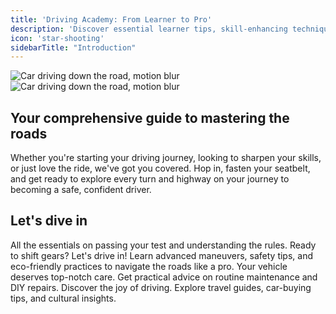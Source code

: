 ```yaml
---
title: 'Driving Academy: From Learner to Pro'
description: 'Discover essential learner tips, skill-enhancing techniques, and car maintenance advice designed to turn novice drivers into road-savvy experts.'
icon: 'star-shooting'
sidebarTitle: "Introduction"
---
```


<img
  className="block dark:hidden"
  src="https://driving-tests.org/wp-content/uploads/2023/12/t-motion-blur.jpg"
  alt="Car driving down the road, motion blur"
/>
<img
  className="hidden dark:block"
  src="https://driving-tests.org/wp-content/uploads/2023/12/t-motion-blur.jpg"
  alt="Car driving down the road, motion blur"
/>

## Your comprehensive guide to mastering the roads

Whether you're starting your driving journey, looking to sharpen your skills, or just love the ride, we've got you covered. Hop in, fasten your seatbelt, and get ready to explore every turn and highway on your journey to becoming a safe, confident driver.

## Let's dive in

<CardGroup cols={2}>
  <Card title="Start Driving" icon="steering-wheel" href="start-driving/driving-basics">
    All the essentials on passing your test and understanding the rules. Ready to shift gears? Let's drive in!
  </Card>

  <Card title="Drive Better" icon="diamond-turn-right" href="start-driving/introduction">
    Learn advanced maneuvers, safety tips, and eco-friendly practices to navigate the roads like a pro.
  </Card>

  <Card title="Car Care" icon="wrench" href="car-care/introduction">
    Your vehicle deserves top-notch care. Get practical advice on routine maintenance and DIY repairs.
  </Card>

  <Card title="On The Road" icon="road" href="on-the-road/car-buying-tips">
    Discover the joy of driving. Explore travel guides, car-buying tips, and cultural insights.
  </Card>
</CardGroup>